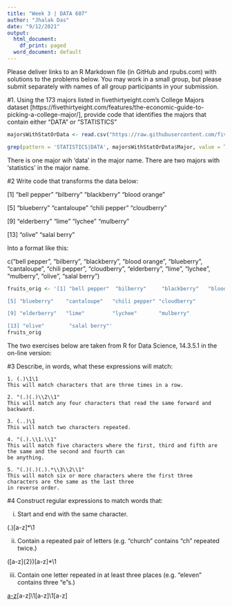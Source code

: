 ---
title: "Week 3 | DATA 607"
author: "Jhalak Das"
date: "9/12/2021"
output:
  html_document:
    df_print: paged
  word_document: default
---

Please deliver links to an R Markdown file (in GitHub and rpubs.com) with solutions to the problems below. You may work in a small group, but please submit separately with names of all group participants in your submission.

#1. Using the 173 majors listed in fivethirtyeight.com’s College Majors dataset [https://fivethirtyeight.com/features/the-economic-guide-to-picking-a-college-major/], provide code that identifies the majors that contain either “DATA” or “STATISTICS”

```{r}
majorsWithStatOrData <- read.csv("https://raw.githubusercontent.com/fivethirtyeight/data/master/college-majors/majors-list.csv",header = TRUE, sep = ",")

grep(pattern = 'STATISTICS|DATA', majorsWithStatOrData$Major, value = TRUE, ignore.case = TRUE)
```

There is one major wih ‘data’ in the major name.
There are two majors with ‘statistics’ in the major name.

#2 Write code that transforms the data below:

[1] “bell pepper” “bilberry” “blackberry” “blood orange”

[5] “blueberry” “cantaloupe” “chili pepper” “cloudberry”

[9] “elderberry” “lime” “lychee” “mulberry”

[13] “olive” “salal berry”

Into a format like this:

c(“bell pepper”, “bilberry”, “blackberry”, “blood orange”, “blueberry”, “cantaloupe”, “chili pepper”, “cloudberry”, “elderberry”, “lime”, “lychee”, “mulberry”, “olive”, “salal berry”)
```{r}
fruits_orig <- '[1] "bell pepper"  "bilberry"     "blackberry"   "blood orange"

[5] "blueberry"    "cantaloupe"   "chili pepper" "cloudberry"  

[9] "elderberry"   "lime"         "lychee"       "mulberry"    

[13] "olive"        "salal berry"'
fruits_orig

```


The two exercises below are taken from R for Data Science, 14.3.5.1 in the on-line version:

#3 Describe, in words, what these expressions will match:

```
1. (.)\1\1
This will match characters that are three times in a row.

2. "(.)(.)\\2\\1"
This will match any four characters that read the same forward and backward.

3. (..)\1
This will match two characters repeated. 

4. "(.).\\1.\\1"
This will match five characters where the first, third and fifth are the same and the second and fourth can 
be anything.

5. "(.)(.)(.).*\\3\\2\\1"
This will match six or more characters where the first three characters are the same as the last three 
in reverse order.
```


#4 Construct regular expressions to match words that:

i. Start and end with the same character.

(.)[a-z]*\1

ii. Contain a repeated pair of letters (e.g. "church" contains "ch" repeated twice.)

([a-z]{2})[a-z]*\1

iii. Contain one letter repeated in at least three places (e.g. "eleven" contains three "e"s.)

[a-z]([a-z])[a-z]\1[a-z]\1[a-z]

